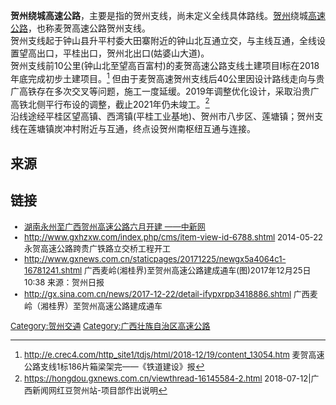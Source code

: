 {{中国高速公路信息框
| 省名 = 广西
| 编号 = '''S1301'''
| 自定头部 = [[File:Guangxi_Expwy_S1301_sign_with_name.png|130px]]
|名称 = 贺州绕城高速公路<br/>（永州－贺州高速公路贺州支线）
|地图 =
|路线简称 = 贺州绕城
|最近通车日期 = 尚未竣工
|规划总里程 = 50
|起点 = [[贺州市|贺州市]] [[钟山县|钟山县]] 大田寨
|终点 = [[贺州市|贺州市]] [[八步区|八步区]] [[莲塘镇_(贺州市)|莲塘镇]]
|出口处数 = 4
|服务区数 = 1
}}
'''贺州绕城高速公路'''，主要是指{{China Expwy Name|S13|[[永贺高速公路|麦岭（湘桂界）至贺州高速公路]]|P=Guangxi|L1=S13}}的贺州支线，尚未定义全线具体路线。[[贺州|贺州]]绕城[[高速公路|高速公路]]，也称麦贺高速公路贺州支线。
<br />贺州支线起于钟山县升平村委大田寨附近的钟山北互通立交，与{{China Expwy Name|S13|[[永贺高速公路|麦岭（湘桂界）至贺州高速公路]]|P=Guangxi|L1=S13}}主线互通，全线设置望高出口，平桂出口，贺州北出口(姑婆山大道)。
<br />贺州支线前10公里(钟山北至望高百富村)的麦贺高速公路支线土建项目Ⅰ标在2018年底完成初步土建项目。<ref>http://e.crec4.com/http_site1/tdjs/html/2018-12/19/content_13054.htm 麦贺高速公路支线1标186片箱梁架完——《铁道建设》报</ref> 但由于麦贺高速贺州支线后40公里因设计路线走向与贵广高铁存在多次交叉等问题，施工一度延缓。2019年调整优化设计，采取沿贵广高铁北侧平行布设的调整，截止2021年仍未竣工。<ref>https://hongdou.gxnews.com.cn/viewthread-16145584-2.html 2018-07-12|广西新闻网红豆贺州站-项目部作出说明</ref>
<br />沿线途经平桂区望高镇、西湾镇(平桂工业基地)、贺州市八步区、莲塘镇；{{China Expwy Name|S13|P=Guangxi|L1=S13}}贺州支线在莲塘镇炭冲村附近与{{China Expwy Name|G55|[[二广高速公路|连山至贺州高速公路]]}}互通，终点设贺州南枢纽互通与{{China Expwy Name|G78|[[广贺高速公路|汕昆高速公路]]}}连接。

</font>

==来源==
{{Reflist}}
==链接==
<font size="2">
* [https://www.chinanews.com/gn/news/2009/04-25/1663761.shtml 湖南永州至广西贺州高速公路六月开建 ——中新网] {{Wayback|url=https://www.chinanews.com/gn/news/2009/04-25/1663761.shtml |date=20210227045911 }}
* http://www.gxhzxw.com/index.php/cms/item-view-id-6788.shtml {{Wayback|url=http://www.gxhzxw.com/index.php/cms/item-view-id-6788.shtml |date=20210209212128 }} 2014-05-22 永贺高速公路跨贵广铁路立交桥工程开工
*http://www.gxnews.com.cn/staticpages/20171225/newgx5a4064c1-16781241.shtml 广西麦岭(湘桂界)至贺州高速公路建成通车(图)2017年12月25日 10:38 来源：贺州日报
* http://gx.sina.com.cn/news/2017-12-22/detail-ifypxrpp3418886.shtml 广西麦岭（湘桂界）至贺州高速公路建成通车

{{广西壮族自治区高速公路}}

[[Category:贺州交通|Category:贺州交通]]
[[Category:广西壮族自治区高速公路|Category:广西壮族自治区高速公路]]